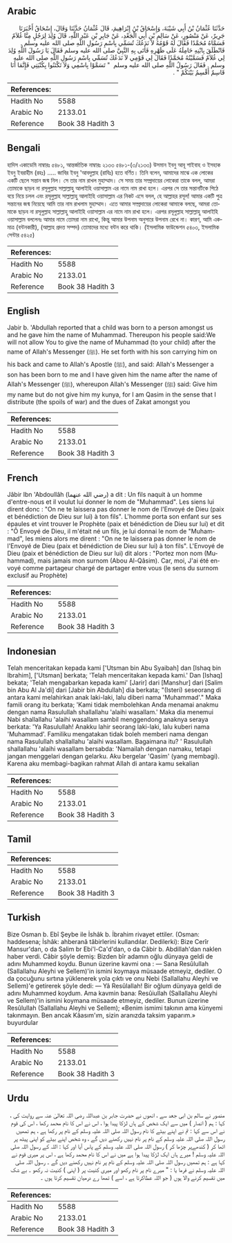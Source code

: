 ## Arabic


<div dir="rtl" lang="ar" style={{fontSize:'larger',backgroundColor:'#f8f9fa',padding:20}}>
حَدَّثَنَا عُثْمَانُ بْنُ أَبِي شَيْبَةَ، وَإِسْحَاقُ بْنُ إِبْرَاهِيمَ، قَالَ عُثْمَانُ حَدَّثَنَا وَقَالَ، إِسْحَاقُ أَخْبَرَنَا جَرِيرٌ، عَنْ مَنْصُورٍ، عَنْ سَالِمِ بْنِ أَبِي الْجَعْدِ، عَنْ جَابِرِ بْنِ عَبْدِ اللَّهِ، قَالَ وُلِدَ لِرَجُلٍ مِنَّا غُلاَمٌ فَسَمَّاهُ مُحَمَّدًا فَقَالَ لَهُ قَوْمُهُ لاَ نَدَعُكَ تُسَمِّي بِاسْمِ رَسُولِ اللَّهِ صلى الله عليه وسلم ‏.‏ فَانْطَلَقَ بِابْنِهِ حَامِلَهُ عَلَى ظَهْرِهِ فَأَتَى بِهِ النَّبِيَّ صلى الله عليه وسلم فَقَالَ يَا رَسُولَ اللَّهِ وُلِدَ لِي غُلاَمٌ فَسَمَّيْتُهُ مُحَمَّدًا فَقَالَ لِي قَوْمِي لاَ نَدَعُكَ تُسَمِّي بِاسْمِ رَسُولِ اللَّهِ صلى الله عليه وسلم ‏.‏ فَقَالَ رَسُولُ اللَّهِ صلى الله عليه وسلم ‏ "‏ تَسَمَّوْا بِاسْمِي وَلاَ تَكْتَنُوا بِكُنْيَتِي فَإِنَّمَا أَنَا قَاسِمٌ أَقْسِمُ بَيْنَكُمْ ‏"‏ ‏.‏
</div>
<div style={{backgroundColor:'#f8f9fa',padding:20, marginBottom: 10}}><table> <thead> <tr> <th>References:</th> <th></th> </tr> </thead> <tbody><tr><td>Hadith No</td><td>5588</td></tr><tr><td>Arabic No</td><td>2133.01</td></tr><tr><td>Reference</td><td>Book 38 Hadith 3</td></tr></tbody></table></div>

## Bengali


<div dir="ltr" lang="bn" style={{fontSize:'larger',backgroundColor:'#f8f9fa',padding:20}}>
হাদিস একাডেমি নাম্বারঃ ৫৪৮১, আন্তর্জাতিক নাম্বারঃ ২১৩৩ ৫৪৮১-(৩/২১৩৩) উসমান ইবনু আবূ শাইবাহ ও ইসহাক ইবনু ইবরাহীম (রহঃ) ..... জাবির ইবনু 'আবদুল্লাহ (রাযিঃ) হতে বর্ণিত। তিনি বলেন, আমাদের মাঝে এক লোকের একটি ছেলে সন্তান জন্ম নিল। সে তার নাম রাখল মুহাম্মাদ। সে সময় তার সম্প্রদায়ের লোকেরা তাকে বলল, আমরা তোমাকে ছাড়ব না রসূলুল্লাহ সাল্লাল্লাহু আলাইহি ওয়াসাল্লাম এর নামে নাম রাখা হলে। এরপর সে তার সন্তানটিকে পিঠে বয়ে নিয়ে চলল এবং রসূলুল্লাহ সাল্লাল্লাহু আলাইহি ওয়াসাল্লাম এর নিকট এসে বলল, হে আল্লাহর রসূল! আমার একটি পুত্র সন্তানের জন্ম নিয়েছে আমি তার নাম রাখলাম মুহাম্মাদ। এতে আমার সম্প্রদায়ের লোকেরা আমাকে বলছে, আমরা তোমাকে ছাড়ব না রসূলুল্লাহ সাল্লাল্লাহু আলাইহি ওয়াসাল্লাম এর নামে নাম রাখা হলে। এরপর রসূলুল্লাহ সাল্লাল্লাহু আলাইহি ওয়াসাল্লাম বললেনঃ আমার নামে তোমরা নাম রাখো, কিন্তু আমার উপনাম অনুসারে উপনাম রেখে না। কারণ, আমি একমাত্র (বন্টনকারী), (আল্লাহ প্রদত্ত সম্পদ) তোমাদের মধ্যে বন্টন করে থাকি। (ইসলামিক ফাউন্ডেশন ৫৪০৩, ইসলামিক সেন্টার ৫৪২৫)
</div>
<div style={{backgroundColor:'#f8f9fa',padding:20, marginBottom: 10}}><table> <thead> <tr> <th>References:</th> <th></th> </tr> </thead> <tbody><tr><td>Hadith No</td><td>5588</td></tr><tr><td>Arabic No</td><td>2133.01</td></tr><tr><td>Reference</td><td>Book 38 Hadith 3</td></tr></tbody></table></div>

## English


<div dir="ltr" lang="en" style={{fontSize:'larger',backgroundColor:'#f8f9fa',padding:20}}>
Jabir b. 'Abdullah reported that a child was born to a person amongst us and he gave him the name of Muhammad. Thereupon his people said:We will not allow You to give the name of Muhammad (to your child) after the name of Allah's Messenger (ﷺ). He set forth with his son carrying him on his back and came to Allah's Apostle (ﷺ), and said: Allah's Messenger a son has been born to me and I have given him the name after the name of Allah's Messenger (ﷺ), whereupon Allah's Messenger (ﷺ) said: Give him my name but do not give him my kunya, for I am Qasim in the sense that I distribute (the spoils of war) and the dues of Zakat amongst you
</div>
<div style={{backgroundColor:'#f8f9fa',padding:20, marginBottom: 10}}><table> <thead> <tr> <th>References:</th> <th></th> </tr> </thead> <tbody><tr><td>Hadith No</td><td>5588</td></tr><tr><td>Arabic No</td><td>2133.01</td></tr><tr><td>Reference</td><td>Book 38 Hadith 3</td></tr></tbody></table></div>

## French


<div dir="ltr" lang="fr" style={{fontSize:'larger',backgroundColor:'#f8f9fa',padding:20}}>
Jâbir Ibn 'Abdoullâh (رضي الله عنهما) a dit : Un fils naquit à un homme d'entre-nous et il voulut lui donner le nom de "Muhammad". Les siens lui dirent donc : "On ne te laissera pas donner le nom de l'Envoyé de Dieu (paix et bénédiction de Dieu sur lui) à ton fils". L'homme porta son enfant sur ses épaules et vint trouver le Prophète (paix et bénédiction de Dieu sur lui) et dit : "Ô Envoyé de Dieu, il m'était né un fils, je lui donnai le nom de "Muhammad", les miens alors me dirent : "On ne te laissera pas donner le nom de l'Envoyé de Dieu (paix et bénédiction de Dieu sur lui) à ton fils". L'Envoyé de Dieu (paix et bénédiction de Dieu sur lui) dit alors : "Portez mon nom (Muhammad), mais jamais mon surnom (Abou Al-Qâsim). Car, moi, J'ai été envoyé comme partageur chargé de partager entre vous (le sens du surnom exclusif au Prophète)
</div>
<div style={{backgroundColor:'#f8f9fa',padding:20, marginBottom: 10}}><table> <thead> <tr> <th>References:</th> <th></th> </tr> </thead> <tbody><tr><td>Hadith No</td><td>5588</td></tr><tr><td>Arabic No</td><td>2133.01</td></tr><tr><td>Reference</td><td>Book 38 Hadith 3</td></tr></tbody></table></div>

## Indonesian


<div dir="ltr" lang="id" style={{fontSize:'larger',backgroundColor:'#f8f9fa',padding:20}}>
Telah menceritakan kepada kami ['Utsman bin Abu Syaibah] dan [Ishaq bin Ibrahim], ['Utsman] berkata; 'Telah menceritakan kepada kami.' Dan [Ishaq] bekata; 'Telah mengabarkan kepada kami' [Jarir] dari [Manshur] dari [Salim bin Abu Al Ja'di] dari [Jabir bin Abdullah] dia berkata; "(Isteri) seseorang di antara kami melahirkan anak laki-laki, lalu diberi nama 'Muhammad'." Maka famili orang itu berkata; 'Kami tidak membolehkan Anda menamai anakmu dengan nama Rasulullah shallallahu 'alaihi wasallam.' Maka dia menemui Nabi shallallahu 'alaihi wasallam sambil menggendong anaknya seraya berkata: 'Ya Rasulullah! Anakku lahir seorang laki-laki, lalu kuberi nama 'Muhammad'. Familiku mengatakan tidak boleh memberi nama dengan nama Rasulullah shallallahu 'alaihi wasallam. Bagaimana itu? ' Rasulullah shallallahu 'alaihi wasallam bersabda: 'Namailah dengan namaku, tetapi jangan menggelari dengan gelarku. Aku bergelar 'Qasim' (yang membagi). Karena aku membagi-bagikan rahmat Allah di antara kamu sekalian
</div>
<div style={{backgroundColor:'#f8f9fa',padding:20, marginBottom: 10}}><table> <thead> <tr> <th>References:</th> <th></th> </tr> </thead> <tbody><tr><td>Hadith No</td><td>5588</td></tr><tr><td>Arabic No</td><td>2133.01</td></tr><tr><td>Reference</td><td>Book 38 Hadith 3</td></tr></tbody></table></div>

## Tamil


<div dir="ltr" lang="ta" style={{fontSize:'larger',backgroundColor:'#f8f9fa',padding:20}}>

</div>
<div style={{backgroundColor:'#f8f9fa',padding:20, marginBottom: 10}}><table> <thead> <tr> <th>References:</th> <th></th> </tr> </thead> <tbody><tr><td>Hadith No</td><td>5588</td></tr><tr><td>Arabic No</td><td>2133.01</td></tr><tr><td>Reference</td><td>Book 38 Hadith 3</td></tr></tbody></table></div>

## Turkish


<div dir="ltr" lang="tr" style={{fontSize:'larger',backgroundColor:'#f8f9fa',padding:20}}>
Bize Osman b. Ebî Şeybe ile İshâk b. İbrahim rivayet ettiler. (Osman: haddesena; İshâk: ahberanâ tâbirlerini kullandılar. Dedilerki): Bize Cerîr Mansur'dan, o da Salim br Ebi'l-Ca'd'dan, o da Câbir b. Abdillah'dan naklen haber verdi. Câbir şöyle demiş: Bizden bîr adamın oğlu dünyaya geldi de adını Muhammed koydu. Bunun üzerine kavmi ona : — Sana Resûlullah (Sallallahu Aleyhi ve Sellem)'in ismini koymaya müsaade etmeyiz, dediler. O da çocuğunu sırtına yüklenerek yola çıktı ve onu Nebi (Sallallahu Aleyhi ve Sellem)'e getirerek şöyle dedi: — Yâ Resûlallah! Bir oğlum dünyaya geldi de adını Muhammed koydum. Ama kavmin bana: Resûiullah (Sallallahu Aleyhi ve Sellem)'in ismini koymana müsaade etmeyiz, dediler. Bunun üzerine Resûlullah (Sallallahu Aleyhi ve Sellem); «Benim ismimi takının ama künyemi takınmayın. Ben ancak Kâasım'ım, sizin aranızda taksim yaparım.» buyurdular
</div>
<div style={{backgroundColor:'#f8f9fa',padding:20, marginBottom: 10}}><table> <thead> <tr> <th>References:</th> <th></th> </tr> </thead> <tbody><tr><td>Hadith No</td><td>5588</td></tr><tr><td>Arabic No</td><td>2133.01</td></tr><tr><td>Reference</td><td>Book 38 Hadith 3</td></tr></tbody></table></div>

## Urdu


<div dir="rtl" lang="ur" style={{fontSize:'larger',backgroundColor:'#f8f9fa',padding:20}}>
منصور نے سالم بن ابی جعد سے ، انھوں نے حضرت جابر بن عبداللہ رضی اللہ تعالیٰ عنہ سے روایت کی ، کہا : ہم ( انصار ) میں سے ایک شخص کے ہاں لڑکا پیدا ہوا ، اس نے اس کا نام محمد رکھا ، اس کی قوم نے اس سے کہا : تم نے اپنے بیٹے کا نام رسول اللہ صلی اللہ علیہ وسلم کے نام پر رکھا ہے ، ہم تمھیں رسول اللہ صلی اللہ علیہ وسلم کے نام پر نام نہیں رکھنے دیں گے ، وہ شخص اپنے بیٹے کو اپنی پیٹھ پر اٹھا کر ( کندھےپر چڑھا کر ) رسول اللہ صلی اللہ علیہ وسلم کے پاس آیا اور کہا : اللہ کے رسول اللہ صلی اللہ علیہ وسلم ! میرے ہاں ایک لڑکا پیدا ہوا ہے میں نے اس کا نام محمد رکھا ہے ، اس پر میری قوم نے کہا ہے : ہم تمھیں رسول اللہ صلی اللہ علیہ وسلم کے نام پر نام نہیں رکھنے دیں گے ۔ رسول اللہ صلی اللہ علیہ وسلم نے فرما یا : " میرے نام پر نام رکھو اور میری کنیت پر ( اپنی ) کنیت نہ رکھو ۔ بے شک میں تقسیم کرنے والا ہوں ( جو اللہ عطاکرتا ہے ، اسے ) تمھا رے درمیان تقسیم کرتا ہوں ۔
</div>
<div style={{backgroundColor:'#f8f9fa',padding:20, marginBottom: 10}}><table> <thead> <tr> <th>References:</th> <th></th> </tr> </thead> <tbody><tr><td>Hadith No</td><td>5588</td></tr><tr><td>Arabic No</td><td>2133.01</td></tr><tr><td>Reference</td><td>Book 38 Hadith 3</td></tr></tbody></table></div>